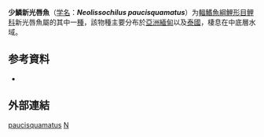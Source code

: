 {{Speciesbox
| name = 少鱗新光唇魚
| status = NE
| status_system = IUCN3.1
| image = 
| genus = Neolissochilus
| species = paucisquamatus
| authority = [[Smith|Smith]], 1945
| synonyms = *''Puntius paucisquamatus''<br><small>Smith, 1945</small>
}}

'''少鱗新光唇魚'''（[[学名|学名]]：'''''Neolissochilus paucisquamatus'''''）为[[輻鰭魚綱|輻鰭魚綱]][[鯉形目|鯉形目]][[鲤科|鲤科]]新光唇魚屬的其中一[[物种|種]]，該物種主要分布於[[亞洲|亞洲]][[緬甸|緬甸]]以及[[泰國|泰國]]，棲息在中底層水域。

== 参考資料 ==
{{ReflistH}}
*{{FishBase species|genus=Neolissochilus|species=paucisquamatus|year=2011|month=12}}
{{ReflistF}}

==外部連結==
{{ReflistH}}
{{Wikispecies-inline|Neolissochilus paucisquamatus|少鱗新光唇魚}}
{{ReflistF}}
{{Taxonbar|from=Q3761907}}
{{Cypriniformes-stub}}
[[Category:新光唇魚屬|paucisquamatus]]
[[Category:1945年描述的鱼类|N]]